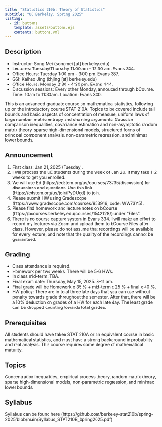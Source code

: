 ```yaml
---
title: "Statistics 210b: Theory of Statistics"
subtitle: "UC Berkeley, Spring 2025"
listing:
  - id: buttons
    template: assets/buttons.ejs
    contents: buttons.yml
---
```


::: {#buttons}
:::

## Description
<ul>
<li> Instructor: Song Mei (songmei [at] berkeley.edu) </li>
<li> Lectures: Tuesday/Thursday 11:00 am - 12:30 am. Evans 334. </li>
<li> Office Hours: Tuesday 1:00 pm - 3:00 pm. Evans 387. </li>
<li> GSI: Kaihao Jing (khjing [at] berkeley.edu) </li>
<li> Office Hours: Monday 2:30 - 4:30 pm. Evans 444. </li>
<li> Discussion sessions: Every other Monday, annouced through bCourse. Time: 10am to 11:30am. Location: Evans 330. </li>
</ul>

This is an advanced graduate course on mathematical statistics, following up on the introductory course STAT 210A. Topics to be covered include tail bounds and basic aspects of concentration of measure, uniform laws of large number, metric entropy and chaining arguments, Gaussian comparison inequalities, covariance estimation and non-asymptotic random matrix theory, sparse high-dimensional models, structured forms of principal component analysis, non-parametric regression, and minimax lower bounds. 

## Announcement
<ol>
<li> First class: Jan 21, 2025 (Tuesday). </li>
<li> I will process the CE students during the week of Jan 20. It may take 1-2 weeks to get you enrolled. </li>
<li> We will use Ed (https://edstem.org/us/courses/73735/discussion) for discussions and questions. Use this link (https://edstem.org/us/join/PyDUgd) to join. </li>
<li> Please submit HW using Gradescope (https://www.gradescope.com/courses/953916, code: WW73Y5). </li>
<li> Please find homework and lecture notes on bCourse (https://bcourses.berkeley.edu/courses/1542128/) under “Files”. </li>
<li> There is no course capture system in Evans 334. I will make an effort to record my lectures via Zoom and upload them to bCourse Files after class. However, please do not assume that recordings will be available for every lecture, and note that the quality of the recordings cannot be guaranteed. </li>
</ol>


## Grading
<ul>
<li> Class attendance is required.</li>
<li> Homework per two weeks. There will be 5-6 HWs.</li>
<li> In class mid-term: TBA. </li>
<li> Final exam date: Thursday, May 15, 2025. 8–11 am. </li>
<li> Final grade will be Homework x 35 \% \+ mid-term x 25 \% \+ final x 40 \%.</li>
<li> HW policy: There are in total three late days that you can use without penalty towards grade throughout the semester. After that, there will be a 10% deduction on grades of a HW for each late day. The least grade can be dropped counting towards total grades.</li>
</ul> 

## Prerequisites

All students should have taken STAT 210A or an equivalent course in basic mathematical statistics, and must have a strong background in probability and real analysis. This course requires some degree of mathematical maturity. 


## Topics 

Concentration inequalities, empirical process theory, random matrix theory, sparse high-dimensional models, non-parametric regression, and minimax lower bounds. 


## Syllabus

Syllabus can be found here (https://github.com/berkeley-stat210b/spring-2025/blob/main/Syllabus_STAT210B_Spring2025.pdf). 

<!---
For a style similar to that of [Stat 20](https://stat20.org), modify `index.qmd` to point to `assets/{schedule-alt.ejs,buttons-alt.ejs}` and to `{schedule-alt.yml,buttons-alt.yml}` and `_quarto.yml` to point to `assets/styles-alt.scss`.
-->

